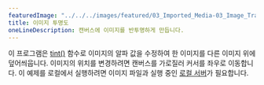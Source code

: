 ---
featuredImage: "../../../images/featured/03_Imported_Media-03_Image_Transparency-thumbnail.png"
title: 이미지 투명도
oneLineDescription: 캔버스에 이미지를 반투명하게 만듭니다.
---

이 프로그램은 <a href="https://p5js.org/reference/#/p5/tint" target="_blank">tint()</a> 함수로 이미지의 알파 값을 수정하여 한 이미지를 다른 이미지 위에 덮어씌웁니다. 이미지의 위치를 변경하려면 캔버스를 가로질러 커서를 좌우로 이동합니다. 이 예제를 로컬에서 실행하려면 이미지 파일과 실행 중인 <a href="https://github.com/processing/p5.js/wiki/Local-server">로컬 서버</a>가 필요합니다.
